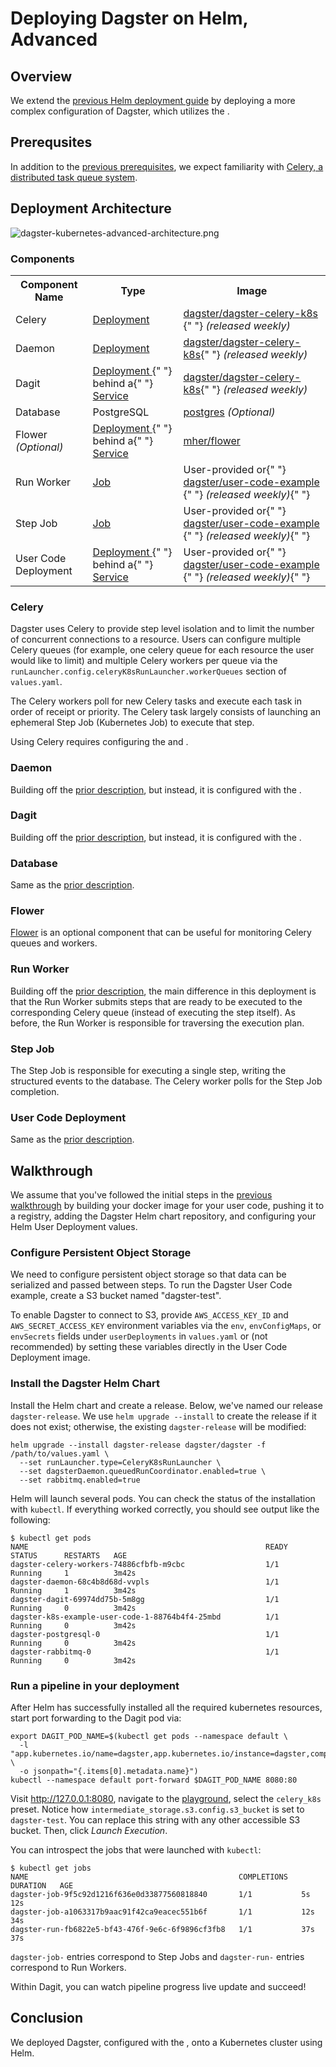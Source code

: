 # Deploying Dagster on Helm, Advanced

## Overview

We extend the [previous Helm deployment guide](/deployment/guides/kubernetes/deploying-with-helm)
by deploying a more complex configuration of Dagster, which utilizes the <PyObject module="dagster_celery_k8s" object="CeleryK8sRunLauncher" />.

## Prerequsites

In addition to the [previous prerequisites](/deployment/guides/kubernetes/deploying-with-helm#prerequsites),
we expect familiarity with [Celery, a distributed task queue system](https://docs.celeryproject.org/en/stable/).

## Deployment Architecture

<!-- https://excalidraw.com/#json=6263621281644544,Pf5BkEJGb8XU_U4kOTBBEg -->

![dagster-kubernetes-advanced-architecture.png](/images/deploying/dagster-kubernetes-advanced-architecture.png)

### Components

<table>
  <tr style={{ background: "#F8F8F8" }}>
    <th>Component Name</th>
    <th>Type</th>
    <th>Image</th>
  </tr>
  <tr>
    <td>Celery</td>
    <td>
      <a href="https://kubernetes.io/docs/concepts/workloads/controllers/deployment/">
        Deployment
      </a>
    </td>
    <td>
      <a href="https://hub.docker.com/r/dagster/dagster-celery-k8s">
        dagster/dagster-celery-k8s
      </a>{" "}
      <i>(released weekly)</i>
    </td>
  </tr>
  <tr style={{ background: "#F8F8F8" }}>
    <td>Daemon</td>
    <td>
      <a href="https://kubernetes.io/docs/concepts/workloads/controllers/deployment/">
        Deployment
      </a>
    </td>
    <td>
      <a href="https://hub.docker.com/r/dagster/dagster-celery-k8s">dagster/dagster-celery-k8s</a>{" "}
      <i>(released weekly)</i>
    </td>
  </tr>
  <tr>
    <td>Dagit</td>
    <td>
      <a href="https://kubernetes.io/docs/concepts/workloads/controllers/deployment/">
        Deployment
      </a>{" "}
      behind a{" "}
      <a href="https://kubernetes.io/docs/concepts/services-networking/service/">
        Service
      </a>
    </td>
    <td>
      <a href="https://hub.docker.com/r/dagster/dagster-celery-k8s">dagster/dagster-celery-k8s</a>{" "}
      <i>(released weekly)</i>
    </td>
  </tr>
  <tr style={{ background: "#F8F8F8" }}>
    <td>Database</td>
    <td>PostgreSQL</td>
    <td>
      <a href="https://hub.docker.com/_/postgres">postgres</a> <i>(Optional)</i>
    </td>
  </tr>
  <tr>
    <td>
      Flower <i>(Optional)</i>
    </td>
    <td>
      <a href="https://kubernetes.io/docs/concepts/workloads/controllers/deployment/">
        Deployment
      </a>{" "}
      behind a{" "}
      <a href="https://kubernetes.io/docs/concepts/services-networking/service/">
        Service
      </a>
    </td>
    <td>
      <a href="https://hub.docker.com/r/mher/flower">mher/flower</a>
    </td>
  </tr>
  <tr style={{ background: "#F8F8F8" }}>
    <td>Run Worker</td>
    <td>
      <a href="https://kubernetes.io/docs/concepts/workloads/controllers/job/">
        Job
      </a>
    </td>
    <td>
      User-provided or{" "}
      <a href="https://hub.docker.com/r/dagster/user-code-example">
        dagster/user-code-example
      </a>{" "}
      <i>(released weekly)</i>{" "}
    </td>
  </tr>
  <tr>
    <td>Step Job</td>
    <td>
      <a href="https://kubernetes.io/docs/concepts/workloads/controllers/job/">
        Job
      </a>
    </td>
    <td>
      User-provided or{" "}
      <a href="https://hub.docker.com/r/dagster/user-code-example">
        dagster/user-code-example
      </a>{" "}
      <i>(released weekly)</i>{" "}
    </td>
  </tr>
  <tr style={{ background: "#F8F8F8" }}>
    <td>User Code Deployment</td>
    <td>
      <a href="https://kubernetes.io/docs/concepts/workloads/controllers/deployment/">
        Deployment
      </a>{" "}
      behind a{" "}
      <a href="https://kubernetes.io/docs/concepts/services-networking/service/">
        Service
      </a>
    </td>
    <td>
      User-provided or{" "}
      <a href="https://hub.docker.com/r/dagster/user-code-example">
        dagster/user-code-example
      </a>{" "}
      <i>(released weekly)</i>{" "}
    </td>
  </tr>
</table>

### Celery

Dagster uses Celery to provide step level isolation and to limit the number of concurrent connections to a resource.
Users can configure multiple Celery queues (for example, one celery queue
for each resource the user would like to limit) and multiple Celery workers per queue via the
`runLauncher.config.celeryK8sRunLauncher.workerQueues` section of `values.yaml`.

The Celery workers poll for new Celery tasks and execute each task in order of receipt or priority. The Celery task largely
consists of launching an ephemeral Step Job (Kubernetes Job) to execute that step.

Using Celery requires configuring the <PyObject
module="dagster_celery_k8s" object="CeleryK8sRunLauncher" /> and <PyObject module="dagster_celery_k8s" object="celery_k8s_job_executor" />.

### Daemon

Building off the [prior description](/deployment/guides/kubernetes/deploying-with-helm#daemon), but instead, it is configured with the <PyObject module="dagster_celery_k8s" object="CeleryK8sRunLauncher" />.

### Dagit

Building off the [prior description](/deployment/guides/kubernetes/deploying-with-helm#dagit), but instead, it is configured with the <PyObject module="dagster_celery_k8s" object="CeleryK8sRunLauncher" />.

### Database

Same as the [prior description](/deployment/guides/kubernetes/deploying-with-helm#daemon).

### Flower

[Flower](https://flower.readthedocs.io/en/latest/) is an optional component that can be useful for monitoring Celery queues
and workers.

### Run Worker

Building off the [prior description](/deployment/guides/kubernetes/deploying-with-helm#run-worker), the main difference in this deployment is
that the Run Worker submits steps that are ready to be executed to the corresponding Celery queue (instead of executing
the step itself). As before, the Run Worker is responsible for traversing the execution plan.

### Step Job

The Step Job is responsible for executing a single step, writing the structured events to the database. The Celery worker
polls for the Step Job completion.

### User Code Deployment

Same as the [prior description](/deployment/guides/kubernetes/deploying-with-helm#user-code-deployment).

## Walkthrough

We assume that you've followed the initial steps in the [previous walkthrough](/deployment/guides/kubernetes/deploying-with-helm#walkthrough)
by building your docker image for your user code, pushing it to a registry, adding the Dagster Helm
chart repository, and configuring your Helm User Deployment values.

### Configure Persistent Object Storage

We need to configure persistent object storage so that data can be serialized and passed between steps.
To run the Dagster User Code example, create a S3 bucket named "dagster-test".

To enable Dagster to connect to S3, provide `AWS_ACCESS_KEY_ID` and `AWS_SECRET_ACCESS_KEY` environment variables via the `env`, `envConfigMaps`, or `envSecrets`
fields under `userDeployments` in `values.yaml` or (not recommended) by setting these variables directly in the User Code Deployment image.

### Install the Dagster Helm Chart

Install the Helm chart and create a release. Below, we've named our release `dagster-release`.
We use `helm upgrade --install` to create the release if it does not exist; otherwise, the
existing `dagster-release` will be modified:

    helm upgrade --install dagster-release dagster/dagster -f /path/to/values.yaml \
      --set runLauncher.type=CeleryK8sRunLauncher \
      --set dagsterDaemon.queuedRunCoordinator.enabled=true \
      --set rabbitmq.enabled=true

Helm will launch several pods. You can check the status of the installation with `kubectl`.
If everything worked correctly, you should see output like the following:

    $ kubectl get pods
    NAME                                                     READY   STATUS      RESTARTS   AGE
    dagster-celery-workers-74886cfbfb-m9cbc                  1/1     Running     1          3m42s
    dagster-daemon-68c4b8d68d-vvpls                          1/1     Running     1          3m42s
    dagster-dagit-69974dd75b-5m8gg                           1/1     Running     0          3m42s
    dagster-k8s-example-user-code-1-88764b4f4-25mbd          1/1     Running     0          3m42s
    dagster-postgresql-0                                     1/1     Running     0          3m42s
    dagster-rabbitmq-0                                       1/1     Running     0          3m42s

### Run a pipeline in your deployment

After Helm has successfully installed all the required kubernetes resources, start port forwarding
to the Dagit pod via:

    export DAGIT_POD_NAME=$(kubectl get pods --namespace default \
      -l "app.kubernetes.io/name=dagster,app.kubernetes.io/instance=dagster,component=dagit" \
      -o jsonpath="{.items[0].metadata.name}")
    kubectl --namespace default port-forward $DAGIT_POD_NAME 8080:80

Visit http://127.0.0.1:8080, navigate to the [playground](http://127.0.0.1:8080/workspace/example_repo@k8s-example-user-code-1/pipelines/example_pipe/playground),
select the `celery_k8s` preset. Notice how `intermediate_storage.s3.config.s3_bucket` is set to `dagster-test`.
You can replace this string with any other accessible S3 bucket. Then, click _Launch Execution_.

You can introspect the jobs that were launched with `kubectl`:

    $ kubectl get jobs
    NAME                                               COMPLETIONS   DURATION   AGE
    dagster-job-9f5c92d1216f636e0d33877560818840       1/1           5s         12s
    dagster-job-a1063317b9aac91f42ca9eacec551b6f       1/1           12s        34s
    dagster-run-fb6822e5-bf43-476f-9e6c-6f9896cf3fb8   1/1           37s        37s

`dagster-job-` entries correspond to Step Jobs and `dagster-run-` entries correspond to Run Workers.

Within Dagit, you can watch pipeline progress live update and succeed!

## Conclusion

We deployed Dagster, configured with the <PyObject module="dagster_celery_k8s" object="CeleryK8sRunLauncher" />,
onto a Kubernetes cluster using Helm.
